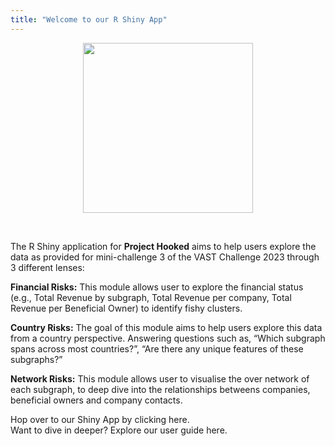 ```yaml
---
title: "Welcome to our R Shiny App"
---
```


<center>![](image/Shiny-logo.png){width="272"}</center></br>

The R Shiny application for **Project Hooked** aims to help users explore the data as provided for mini-challenge 3 of the VAST Challenge 2023 through 3 different lenses:

**Financial Risks:** This module allows user to explore the financial status (e.g., Total Revenue by subgraph, Total Revenue per company, Total Revenue per Beneficial Owner) to identify fishy clusters.

**Country Risks:** The goal of this module aims to help users explore this data from a country perspective. Answering questions such as, "Which subgraph spans across most countries?", "Are there any unique features of these subgraphs?"

**Network Risks:** This module allows user to visualise the over network of each subgraph, to deep dive into the relationships betweens companies, beneficial owners and company contacts.

Hop over to our Shiny App by clicking here.</br>
Want to dive in deeper? Explore our user guide here.
